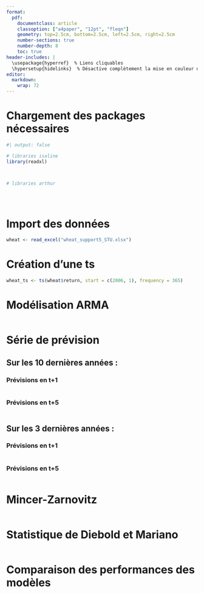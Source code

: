 ```yaml
---
format: 
  pdf:
    documentclass: article
    classoption: ["a4paper", "12pt", "fleqn"]
    geometry: top=2.5cm, bottom=2.5cm, left=2.5cm, right=2.5cm
    number-sections: true
    number-depth: 8
    toc: true
header-includes: |
  \usepackage{hyperref}  % Liens cliquables
  \hypersetup{hidelinks}  % Désactive complètement la mise en couleur des liens
editor: 
  markdown: 
    wrap: 72
---
```


\begin{titlepage}
    \begin{center}
        {\LARGE \textbf{Séries temporelles univariées}}\\
        \vspace{0.5cm}
        {\Large M1 ECAP -- TD5 -- Année 2024/2025}\\
        
        \vspace{2cm}
        
          {\Large \textbf{TD5 : Évaluation de modèles de prévision}}\\
        \vspace{0.5cm}
        \textit{Responsable d'enseignement : Benoît SÉVI}\\
        \href{mailto:benoit.sevi@univ-nantes.fr}{benoit.sevi@univ-nantes.fr}\\
        
        \vspace{1.5cm}
        
        {\large \textbf{ERNOUL DE LA PROVOTÉ Arthur, HERVÉ Isaline}}
        
        \vfill
        
        {\large \today}
        
    \end{center}
\end{titlepage}
\begingroup
\hypersetup{linkcolor=black}
\tableofcontents
\endgroup

\newpage

# Chargement des packages nécessaires

```r
#| output: false

# libraries isaline
library(readxl)



# libraries arthur





```

# Import des données

```r
wheat <- read_excel("wheat_support5_STU.xlsx")
```

# Création d'une ts

```r
wheat_ts <- ts(wheat$return, start = c(2006, 1), frequency = 365)
```

# Modélisation ARMA

```r

```

# Série de prévision

## Sur les 10 dernières années : 

### Prévisions en t+1

```r

```

### Prévisions en t+5

```r

```

## Sur les 3 dernières années : 

### Prévisions en t+1

```r

```

### Prévisions en t+5

```r

```

# Mincer-Zarnovitz

```r

```

# Statistique de Diebold et Mariano

```r

```

# Comparaison des performances des modèles

```r

```

